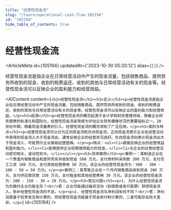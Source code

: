 ```yaml
---
title: "经营性现金流"
slug: "/learn/operational-cash-flow-105194"
id: "105194"
hide_table_of_contents: true
---
```



# 经营性现金流

<ArticleMeta id={105194} updatedAt={'2023-10-30 05:20:12'} alias={`[]`} />
<div className='border-solid border-b border-t-0 my-4 border-[var(--ifm-color-gray-300)]' />

经营性现金流是指企业在日常经营活动中产生的现金流量，包括销售商品、提供劳务所收到的现金、收到的税费返还、收到的其他与日常经营活动有关的现金等。经营性现金流可以反映企业的盈利能力和经营效益。

<AIContent content={`<h2>经营性现金流</h2><h3>定义</h3><p>经营性现金流是指企业在日常经营活动中产生的现金流量，包括销售商品、提供劳务所收到的现金、收到的税费返还、收到的其他与日常经营活动有关的现金等。经营性现金流可以反映企业的盈利能力和经营效益。</p><h3>起源</h3><p>经营性现金流的概念起源于会计学和财务管理领域，随着企业财务报表的标准化和国际化，经营性现金流逐渐成为评估企业财务健康状况的重要指标之一。20 世纪中期，随着现金流量表的引入，经营性现金流的概念得到了广泛应用。</p><h3>类别与特点</h3><p>经营性现金流可以分为正向现金流和负向现金流。正向现金流表示企业在经营活动中获得的现金流入大于现金流出，通常反映企业的经营状况良好。负向现金流则表示现金流出大于现金流入，可能预示企业面临经营困难。</p><p>特点：<ul><li>直接反映企业的经营效益和盈利能力。</li><li>能够提供企业短期偿债能力的信息。</li><li>与企业的日常经营活动密切相关，波动性较大。</li></ul></p><h3>具体案例</h3><p>案例一：某制造企业在一个季度内销售商品和提供劳务共收到现金 500 万元，支付原材料采购款 300 万元，支付员工工资 100 万元，支付其他经营费用 50 万元。该企业的经营性现金流为：500 - 300 - 100 - 50 = 50 万元。</p><p>案例二：某零售企业在一个月内销售商品收到现金 200 万元，支付供应商货款 150 万元，支付租金和其他经营费用 30 万元。该企业的经营性现金流为：200 - 150 - 30 = 20 万元。</p><h3>常见问题</h3><p>1. 为什么经营性现金流为负数时企业仍能生存？<br/>答：企业可能通过融资活动（如借款或发行股票）获得现金流入，弥补经营性现金流的不足。</p><p>2. 经营性现金流与净利润有何不同？<br/>答：净利润是基于权责发生制计算的，而经营性现金流是基于现金收付制计算的，二者可能存在较大差异。</p>`} id={105194} />
